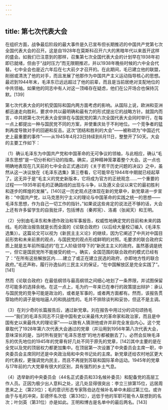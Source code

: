 ```yaml
---
---
---
```

title: 第七次代表大会
---



在组织方面，战争最后阶段的最大事件是久已宣布但长期推迟的中国共产党第七次全国代表大会的召开。这是自1928年在莫斯科召开六大的黑暗年代以来首开这样的盛会。如我们已注意到的那样，召集第七次全国代表大会的计划早在1938年初即已就绪，但由于“战时压力”而无限期推迟，并以1938年晚些时候的六中全会代替。七中全会也是近六年后在七大前夕才召开的。在此期间，毛已建立他的联盟，削弱或清洗了他的对手，而且发展了他那作为中国共产主义运动指导核心的思想。最迟到1944年末，毛泽东已远远超过了他的前辈，而且是当前居绝对支配地位的中共领袖。如果他的同志中有人对这一顶峰存在疑虑，他们在公开场合也保持沉默。[139]

第七次代表大会的时机受国际和国内两方面考虑的影响。从国际上说，欧洲和亚洲都迅速走向胜利，要求中共以最明确和最有力的形式提出它的战略方针。就国内而言，中共把第七次代表大会安排在与国民党的第六次全国代表大会同时举行，在每一点上都提出一种与国民党不同的方案，并使重庆处于不利地位。一个竞争者的猛刺再度导致对手的回避和反击。这次“团结和胜利的大会”——被称颂为“中国近代史上最重要的事件”——从1945年4月23日持续到6月11日，整整开了50天。大会的主要工作如下：

（1）确认毛泽东为中国共产党和中国革命的无可争议的领袖，与此相应，确认“毛泽东思想”是一切分析和行动的指南。确实，这种精神笼罩着整个大会。这一点也明确地表现在几天前的七中全会正式通过的《关于若干历史问题的决议》之中，虽然从这一决议放在《毛泽东选集》第三卷看，它可能早在1944年中期就已经起草了。这无异于是“毛主义的党史新版本，它将成为官方的正统观念……一个重要的过程——1935年前毛的正确路线的出现与斗争，以及遵义会议以来它的最初胜利和逐步的辉煌的发展”。[140]这一历史观点还体现在新的党章中，新党章进一步宣称：“中国共产党，以马克思列宁主义的理论与中国革命的实践之统一的思想——毛泽东思想，作为自己一切工作的指针。”如果说这些肯定的说法还不够的话，大会上还有许多留学生的自我批评，包括博古（秦邦宪）、洛甫（张闻天）和王明。

（2）分别由毛泽东和朱德作政治和军事报告，权威性地确定党的目前和未来的路线。毛的政治报告就是长而全面的《论联合政府》（以后经大量校订编入《毛泽东选集》）。这篇论文可以视为《新民主主义论》的继续，因为它阐述了中共对中国目前形势和未来前景的观点，与国民党的观点形成鲜明的对照。毛要求的联合政府实质上就是五年前所描述的“在工人阶级领导下的”新民主主义的政府。虽然基调是统一，但它是国民党所不能接受的统一。确实，全国范围的联合政府的模式已经有了：“在所有这些解放区内……建立了或正在建立民选的政府，亦即地方性的联合政府。”毛还声称，履行孙逸仙的三民主义的保证，“在中国解放区是完全实践了”。[141]

然而《论联合政府》在最低纲领与最高纲领之间细心地划了一条界限，并试图保留尽可能多的选择余地。在这一点上，毛为约一年来已在奉行的政策提出辩护：承认与国民党的竞争可能是政治的，或者是军事的，或者两方面都有。然而，该报告贯穿始终的调子是咄咄逼人的和挑战性的。毛并不排除谈判和妥协，但这不是主调。

（3）在刘少奇的长篇报告后，通过新党章。刘在报告中用过分的词句颂扬毛——“我们的毛泽东同志不只是中国有史以来最伟大的革命家和政治家，而且是中国有史以来最伟大的理论家”——以致有人猜测他或许并非完全发自内心。这个党章取代了1928年第六次代表大会通过的党章（并沿用到1956年第八次代表大会，意味深长的是，当时所有提到“毛泽东思想”的地方都被删去了）。必然会反映毛泽东的优先地位的1945年的党章有好几处不同于原先的党章，[142]其中主要的是在全党以及党的顶层权力都更加集中。在顶层第一次设置了中央委员会主席一职，中央委员会主席同时还是中央政治局和中央书记处的主席。新党章还给农村地区更大的代表权，更强调党内民主，而且不再提到苏联和国际革命运动。1945年的党章与17年前的六大党章有很大的区别，具有强烈的乡土气息。

（4）选举新的中央委员会（44名正式委员和33名候补委员）和配备党的高层工作人员。正因为极少出人意料之处，这几处显得很突出：李立三排第15位，远居周恩来之上（第23位）；毛的意识形态专家陈伯达在候补名单中未超过第三位。或许由于与毛的冲突，彭德怀名次低（第33位），远低于他的军职可能令人联想到的名次；叶剑英（第31位）亦是如此。王明和博古是名单中的最后两名。[143]
